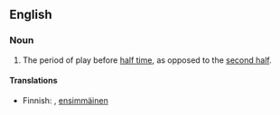 {{also|first-half}}
==English==

===Noun===
{{en-noun|first halves}}

# {{sports}} The period of play before [[half time]], as opposed to the [[second half]].

====Translations====
{{trans-top|period of play before half time}}
* Finnish: {{t-|fi|alkupuolisko}}, [[ensimmäinen]] {{t+|fi|puoliaika}}
{{trans-mid}}
{{trans-bottom}}